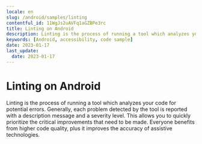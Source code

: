 ```yaml
---
locale: en
slug: /android/samples/linting
contentful_id: 11WgJs2uAVFq1aGZBPe3rc
title: Linting on Android
description: Linting is the process of running a tool which analyzes your code for potential errors.
keywords: [Android, accessibility, code sample]
date: 2023-01-17
last_update:
  date: 2023-01-17
---
```


# Linting on Android

Linting is the process of running a tool which analyzes your code for potential errors. Generally, each problem detected by the tool is reported with a description message and a severity level. This allows you to quickly prioritize the critical improvements that need to be made. Everyone benefits from higher code quality, plus it improves the accuracy of assistive technologies.

<CodeSample id="linting" locale="en" platform="android"/>
